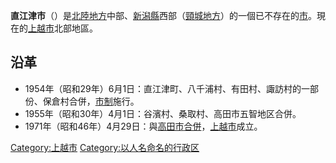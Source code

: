 {{日本都市 (廢除)
| 自治體名 = 直江津市
| 日文原名 = 直江津市
| 平假名 = なおえつし
| 羅馬字拼音 = Naoetsu-shi
| 地圖 = 
| 廢除時間 = 1971年4月29日
| 廢除理由 = 新設合併
| 廢除時處置 ='''直江津市'''、[[高田市|高田市]]→[[上越市|上越市]]
| 現在市 = [[上越市|上越市]]
| 都道府縣 = 新潟縣
| 支廳 = 
| 編號 =15214-5
| 自治體 =[[名立町|名立町]]、[[新井市|新井市]]、[[高田市|高田市]]、[[三和村_(新潟縣)|三和村]]、[[頸城村|頸城村]]、[[大潟町|大潟町]]
| 面積 = 105
| 邊界未定 = 
| 人口 = 45,357
| 人口密度 = 
| 統計時間 =
| 經度 = 
| 緯度 = 
| 樹 =
| 花 = 
| 鳥 = 
| 其他象徵物 = 
| 其他象徵 = 
| 郵遞區號 = 
| 所在地 =
| 電話號碼 =
| 外部連結 = 
| 註記 = 
|}}
'''直江津市'''（{{jpn|j=直江津市|hg=なおえつし|rm=Naoetsu shi|f=y}}）是[[北陸地方|北陸地方]]中部、[[新潟縣|新潟縣]]西部（[[上越地方|頸城地方]]）的一個已不存在的[[市|市]]。現在的[[上越市|上越市]]北部地區。

==沿革==
*1954年（昭和29年）6月1日：直江津町、八千浦村、有田村、諏訪村的一部份、保倉村合併，[[市制_(日本)|市制]]施行。
*1955年（昭和30年）4月1日：谷濱村、桑取村、高田市五智地区合併。
*1971年（昭和46年）4月29日：與[[高田市|高田市]][[市町村合併|合併]]，[[上越市|上越市]]成立。

{{新潟縣}}
{{日本地理小作品}}

[[Category:上越市|Category:上越市]]
[[Category:以人名命名的行政区|Category:以人名命名的行政区]]
